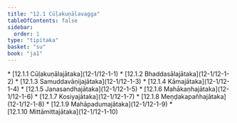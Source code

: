```yaml
---
title: "12.1 Cūḷakuṇālavagga"
tableOfContents: false
sidebar:
  order: 1
type: "tipitaka"
basket: "su"
book: "ja1"
---
```



<DynamicBreadcrumb />



<TableOfContents book="ja1" section="12.1">
* [12.1.1 Cūḷakuṇālajātaka](12-1/12-1-1)
* [12.1.2 Bhaddasālajātaka](12-1/12-1-2)
* [12.1.3 Samuddavāṇijajātaka](12-1/12-1-3)
* [12.1.4 Kāmajātaka](12-1/12-1-4)
* [12.1.5 Janasandhajātaka](12-1/12-1-5)
* [12.1.6 Mahākaṇhajātaka](12-1/12-1-6)
* [12.1.7 Kosiyajātaka](12-1/12-1-7)
* [12.1.8 Meṇḍakapañhajātaka](12-1/12-1-8)
* [12.1.9 Mahāpadumajātaka](12-1/12-1-9)
* [12.1.10 Mittāmittajātaka](12-1/12-1-10)
</TableOfContents>